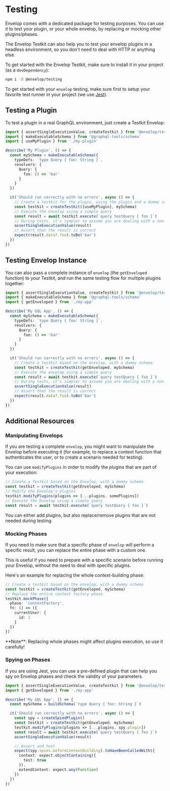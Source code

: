 
# Testing

Envelop comes with a dedicated package for testing purposes. You can use it to test your plugin, or
your whole envelop, by replacing or mocking other plugins/phases.

The Envelop Testkit can also help you to test your envelop plugins in a headless environment, so you
don't need to deal with HTTP or anything else.

To get started with the Envelop Testkit, make sure to install it in your project (as a
`devDependency`):

```sh npm2yarn
npm i -D @envelop/testing
```

To get started with your `envelop` testing, make sure first to setup your favorite test runner in
your project (we use [Jest](https://jestjs.io)).

## Testing a Plugin

To test a plugin in a real GraphQL environment, just create a Testkit Envelop:

```ts
import { assertSingleExecutionValue, createTestkit } from '@envelop/testing'
import { makeExecutableSchema } from '@graphql-tools/schema'
import { useMyPlugin } from './my-plugin'

describe('My Plugin', () => {
  const mySchema = makeExecutableSchema({
    typeDefs: `type Query { foo: String }`,
    resolvers: {
      Query: {
        foo: () => 'bar'
      }
    }
  })

  it('Should run correctly with no errors', async () => {
    // Create a testkit for the plugin, using the plugin and a dummy schema
    const testkit = createTestkit([useMyPlugin], mySchema)
    // Execute the envelop using a simple query
    const result = await testkit.execute(`query testQuery { foo }`)
    // During tests, it's simpler to assume you are dealing with a non-stream responses
    assertSingleExecutionValue(result)
    // Assert that the result is correct
    expect(result.data?.foo).toBe('bar')
  })
})
```

## Testing Envelop Instance

You can also pass a complete instance of `envelop` (the `getEnveloped` function) to your Testkit,
and run the same testing flow for multiple plugins together:

```ts
import { assertSingleExecutionValue, createTestkit } from '@envelop/testing'
import { makeExecutableSchema } from '@graphql-tools/schema'
import { getEnveloped } from './my-app'

describe('My GQL App', () => {
  const mySchema = makeExecutableSchema({
    typeDefs: `type Query { foo: String }`,
    resolvers: {
      Query: {
        foo: () => 'bar'
      }
    }
  })

  it('Should run correctly with no errors', async () => {
    // Create a testkit based on the envelop, with a dummy schema
    const testkit = createTestkit(getEnveloped, mySchema)
    // Execute the envelop using a simple query
    const result = await testkit.execute(`query testQuery { foo }`)
    // During tests, it's simpler to assume you are dealing with a non-stream responses
    assertSingleExecutionValue(result)
    // Assert that the result is correct
    expect(result.data?.foo).toBe('bar')
  })
})
```

## Additional Resources

### Manipulating Envelops

If you are testing a complete `envelop`, you might want to manipulate the Envelop before executing
it (for example, to replace a context function that authenticates the user, or to create a scenario
needed for testing).

You can use `modifyPlugins` in order to modify the plugins that are part of your execution:

```ts
// Create a Testkit based on the Envelop, with a dummy schema
const testkit = createTestkit(getEnveloped, mySchema)
// Modify the Envelop's plugins
testkit.modifyPlugins(plugins => [...plugins, somePlugins])
// Execute the Envelop using a simple query
const result = await testkit.execute(`query testQuery { foo }`)
```

<Callout>
  You can either add plugins, but also replace/remove plugins that are not needed during testing.
</Callout>

### Mocking Phases

If you need to make sure that a specific phase of `envelop` will perform a specific result, you can
replace the entire phase with a custom one.

This is useful if you need to prepare with a specific scenario before running your Envelop, without
the need to deal with specific plugins.

Here's an example for replacing the whole context-building phase:

```ts
// Create a testkit based on the envelop, with a dummy schema
const testkit = createTestkit(getEnveloped, mySchema)
// Replace the entire context factory phase
testkit.mockPhase({
  phase: 'contextFactory',
  fn: () => ({
    currentUser: {
      id: 1
    }
  })
})
```

<Callout type="warning">
  **Note**: Replacing whole phases might affect plugins execution, so use it carefully!
</Callout>

### Spying on Phases

If you are using Jest, you can use a pre-defined plugin that can help you spy on Envelop phases and
check the validity of your parameters.

```ts
import { assertSingleExecutionValue, createTestkit } from '@envelop/testing'
import { getEnveloped } from './my-app'

describe('My GQL App', () => {
  const mySchema = buildSchema(`type Query { foo: String }`)

  it('Should run correctly with no errors', async () => {
    const spy = createSpiedPlugin()
    const testkit = createTestkit(getEnveloped, mySchema)
    testkit.modifyPlugins(plugins => [...plugins, spy.plugin])
    const result = await testkit.execute(`query testQuery { foo }`)
    assertSingleExecutionValue(result)

    // Assert and test
    expect(spy.spies.beforeContextBuilding).toHaveBeenCalledWith({
      context: expect.objectContaining({
        test: true
      }),
      extendContext: expect.any(Function)
    })
  })
})
```

